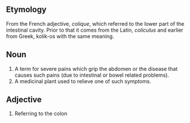 ==Etymology==
From the French adjective, ''colique'', which referred to the lower part of the intestinal cavity.
Prior to that it comes from the Latin, ''coliculus'' and earlier from Greek, kolik-os with the same meaning.

==Noun==
#A term for severe pains which grip the abdomen or the disease that causes such pains (due to intestinal or bowel related problems).
#A medicinal plant used to relieve one of such symptoms.

==Adjective==
#Referring to the colon